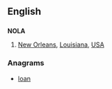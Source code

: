 ==English==

==={{abbreviation}}===
'''NOLA'''

# [[New Orleans]], [[Louisiana]], [[USA]]

===Anagrams===
* [[loan#English|loan]]